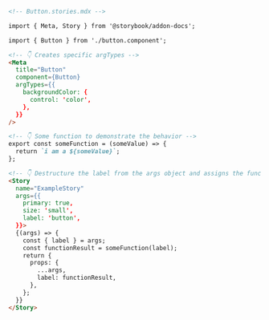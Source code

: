 ```md
<!-- Button.stories.mdx -->

import { Meta, Story } from '@storybook/addon-docs';

import { Button } from './button.component';

<!-- 👇 Creates specific argTypes -->
<Meta
  title="Button"
  component={Button}
  argTypes={{
    backgroundColor: {
      control: 'color',
    },
  }}
/>

<!-- 👇 Some function to demonstrate the behavior -->
export const someFunction = (someValue) => {
  return `i am a ${someValue}`;
};

<!-- 👇 Destructure the label from the args object and assigns the function result to a variable and pass it as a prop into the component -->
<Story
  name="ExampleStory"
  args={{
    primary: true,
    size: 'small',
    label: 'button',
  }}>
  {(args) => {
    const { label } = args;
    const functionResult = someFunction(label);
    return {
      props: {
        ...args,
        label: functionResult,
      },
    };
  }}
</Story>
```